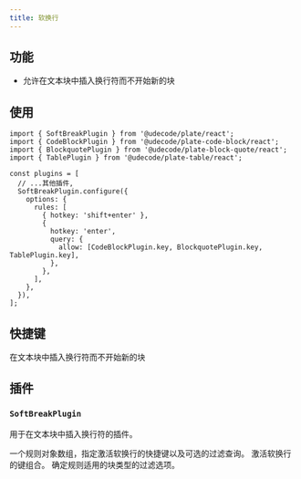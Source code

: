 ```yaml
---
title: 软换行
---
```


<ComponentPreview name="soft-break-demo" />

<PackageInfo>

## 功能

- 允许在文本块中插入换行符而不开始新的块

</PackageInfo>

## 使用

```tsx
import { SoftBreakPlugin } from '@udecode/plate/react';
import { CodeBlockPlugin } from '@udecode/plate-code-block/react';
import { BlockquotePlugin } from '@udecode/plate-block-quote/react';
import { TablePlugin } from '@udecode/plate-table/react';

const plugins = [
  // ...其他插件,
  SoftBreakPlugin.configure({
    options: {
      rules: [
        { hotkey: 'shift+enter' },
        {
          hotkey: 'enter',
          query: {
            allow: [CodeBlockPlugin.key, BlockquotePlugin.key, TablePlugin.key],
          },
        },
      ],
    },
  }),
];
```

## 快捷键

<KeyTable>
  <KeyTableItem hotkey="Shift + Enter">
    在文本块中插入换行符而不开始新的块
  </KeyTableItem>
</KeyTable>

## 插件

### `SoftBreakPlugin`

用于在文本块中插入换行符的插件。

<API name="SoftBreakPlugin">
<APIOptions>

<APIItem name="rules" type="object[]" optional>
一个规则对象数组，指定激活软换行的快捷键以及可选的过滤查询。
<APISubList>
<APISubListItem parent="rules" name="hotkey" type="string">
激活软换行的键组合。
</APISubListItem>
<APISubListItem parent="rules" name="query" type="QueryNodeOptions" optional>
确定规则适用的块类型的过滤选项。
</APISubListItem>
</APISubList>
</APIItem>
</APIOptions>
</API>